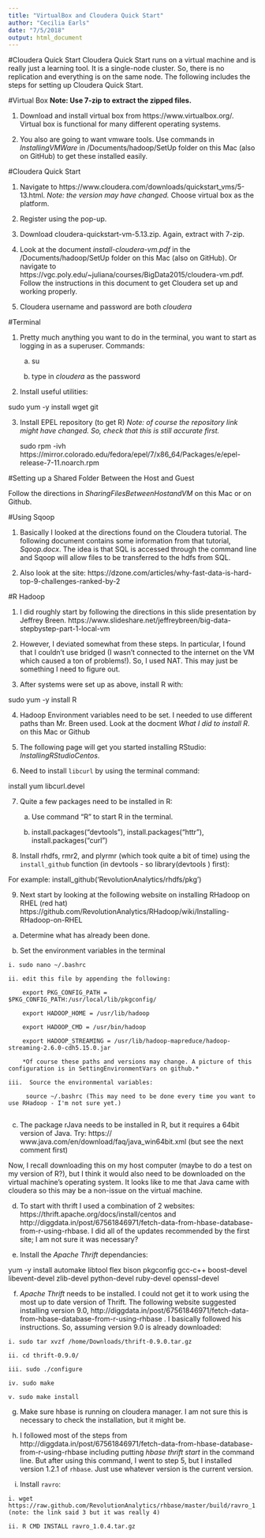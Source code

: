 ```yaml
---
title: "VirtualBox and Cloudera Quick Start"
author: "Cecilia Earls"
date: "7/5/2018"
output: html_document
---
```


#Cloudera Quick Start
Cloudera Quick Start runs on a virtual machine and is really just a learning tool.  It is a single-node cluster.  So, there is no replication and everything is on the same node. The following includes the steps for setting up Cloudera Quick Start.


#Virtual Box
**Note: Use 7-zip to extract the zipped files.**

1) Download and install virtual box from https://www.virtualbox.org/.  Virtual box is functional for many different operating systems.

2) You also are going to want vmware tools. Use commands in *InstallingVMWare* in /Documents/hadoop/SetUp folder on this Mac (also on GitHub) to get these installed easily.

#Cloudera Quick Start

1) Navigate to https://www.cloudera.com/downloads/quickstart_vms/5-13.html. *Note: the version may have changed.*  Choose virtual box as the platform.

2) Register using the pop-up.

3) Download cloudera-quickstart-vm-5.13.zip.  Again, extract with 7-zip.

4) Look at the document *install-cloudera-vm.pdf* in the /Documents/hadoop/SetUp folder on this Mac (also on GitHub).  Or navigate to https://vgc.poly.edu/~juliana/courses/BigData2015/cloudera-vm.pdf.  Follow the instructions in this document to get Cloudera set up and working properly.

5) Cloudera username and password are both *cloudera*

#Terminal

1) Pretty much anything you want to do in the terminal, you want to start as logging in as a superuser.  Commands:

    a) su

    b) type in *cloudera* as the password

2) Install useful utilities:

  sudo yum -y install wget git
  
3) Install EPEL repository (to get R) *Note: of course the repository link might have changed. So, check that this is still accurate first.*

   sudo rpm -ivh https://mirror.colorado.edu/fedora/epel/7/x86_64/Packages/e/epel-release-7-11.noarch.rpm 

#Setting up a Shared Folder Between the Host and Guest

Follow the directions in *SharingFilesBetweenHostandVM* on this Mac or on Github.

#Using Sqoop

1. Basically I looked at the directions found on the Cloudera tutorial.  The following document contains some information from that tutorial, *Sqoop.docx*.  The idea is that SQL is accessed through the command line and Sqoop will allow files to be transferred to the hdfs from SQL.

2. Also look at the site: https://dzone.com/articles/why-fast-data-is-hard-top-9-challenges-ranked-by-2



#R Hadoop

1) I did roughly start by following the directions in this slide presentation by Jeffrey Breen. https://www.slideshare.net/jeffreybreen/big-data-stepbystep-part-1-local-vm

2) However, I deviated somewhat from these steps.  In particular, I found that I couldn't use bridged (I wasn't connected to the internet on the VM which caused a ton of problems!).  So, I used NAT.  This may just be something I need to figure out.

3) After systems were set up as above, install R with:

 sudo yum -y install R
 
4) Hadoop Environment variables need to be set.  I needed to use different paths than Mr. Breen used.  Look at the docment *What I did to install R*. on this Mac or Github

5) The following page will get you started installing RStudio: *InstallingRStudioCentos*.

6) Need to install `libcurl` by using the terminal command:

  install yum libcurl.devel

7) Quite a few packages need to be installed in R:

    a) Use command "R" to start R in the terminal.
  
    b) install.packages("devtools"), install.packages("httr"), install.packages("curl")
     
8) Install rhdfs, rmr2, and plyrmr (which took quite a bit of time) using the `install_github` function (in devtools - so library(devtools ) first):

For example: install_github('RevolutionAnalytics/rhdfs/pkg')

9) Next start by looking at the following website on installing RHadoop on RHEL (red hat) https://github.com/RevolutionAnalytics/RHadoop/wiki/Installing-RHadoop-on-RHEL 

  a) Determine what has already been done.
  
  b) Set the environment variables in the terminal
  
    i. sudo nano ~/.bashrc
    
    ii. edit this file by appending the following:
    
        export PKG_CONFIG_PATH = $PKG_CONFIG_PATH:/usr/local/lib/pkgconfig/
        
        export HADOOP_HOME = /usr/lib/hadoop
        
        export HADOOP_CMD = /usr/bin/hadoop
        
        export HADOOP_STREAMING = /usr/lib/hadoop-mapreduce/hadoop-streaming-2.6.0-cdh5.15.0.jar
        
        *Of course these paths and versions may change. A picture of this configuration is in SettingEnvironmentVars on github.*
        
    iii.  Source the environmental variables:
    
         source ~/.bashrc (This may need to be done every time you want to use RHadoop - I'm not sure yet.)
        
  c) The package rJava needs to be installed in R, but it requires a 64bit version of Java.  Try: https:// www.java.com/en/download/faq/java_win64bit.xml (but see the next comment first)
  
  Now, I recall downloading this on my host computer (maybe to do a test on my version of R?), but I think it would also need to be downloaded on the virtual machine's operating system.  It looks like to me that Java came with cloudera so this may be a non-issue on the virtual machine.
  
  d) To start with thrift I used a combination of 2 websites: https://thrift.apache.org/docs/install/centos and http://diggdata.in/post/67561846971/fetch-data-from-hbase-database-from-r-using-rhbase.  I did all of the updates recommended by the first site; I am not sure it was necessary?
  
  e) Install the *Apache Thrift* dependancies:
  
  yum -y install automake libtool flex bison pkgconfig gcc-c++ boost-devel libevent-devel zlib-devel python-devel ruby-devel openssl-devel
  
  f) *Apache Thrift*  needs to be installed.  I could not get it to work using the most up to date version of Thrift.  The following website suggested installing version 9.0, http://diggdata.in/post/67561846971/fetch-data-from-hbase-database-from-r-using-rhbase
.  I basically followed his instructions.  So, assuming version 9.0 is already downloaded:

    i. sudo tar xvzf /home/Downloads/thrift-0.9.0.tar.gz
    
    ii. cd thrift-0.9.0/
    
    iii. sudo ./configure
    
    iv. sudo make
    
    v. sudo make install
    
  g) Make sure hbase is running on cloudera manager.  I am not sure this is necessary to check the installation, but it might be.
   
  h) I followed most of the steps from http://diggdata.in/post/67561846971/fetch-data-from-hbase-database-from-r-using-rhbase including putting *hbase thrift start* in the command line.  But after using this command, I went to step 5, but I installed version 1.2.1 of `rhbase`.  Just use whatever version is the current version.
  
  i) Install `ravro`:
  
    i. wget https://raw.github.com/RevolutionAnalytics/rhbase/master/build/ravro_1.0.4.tar.gz (note: the link said 3 but it was really 4)
  
    ii. R CMD INSTALL ravro_1.0.4.tar.gz
    
    
    
